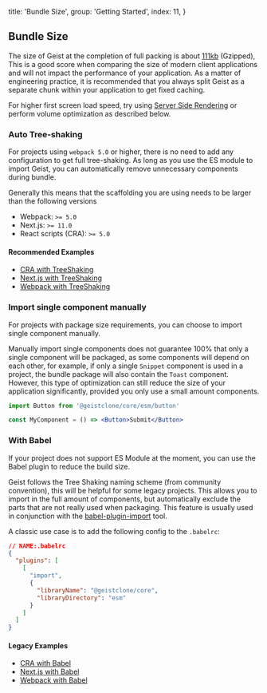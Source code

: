 
  title: 'Bundle Size',
  group: 'Getting Started',
  index: 11,
}

## Bundle Size

The size of Geist at the completion of full packing is about [111kb](https://bundle.js.org/?q=@geistclone/react) (Gzipped),
This is a good score when comparing the size of modern client applications and will not impact the performance of your application.
As a matter of engineering practice, it is recommended that you always split Geist as a separate chunk within your application to get fixed caching.

For higher first screen load speed, try using [Server Side Rendering](/en-us/guide/server-render) or perform volume optimization as described below.

### Auto Tree-shaking

For projects using `webpack 5.0` or higher, there is no need to add any configuration to get full tree-shaking.
As long as you use the ES module to import Geist, you can automatically remove unnecessary components during bundle.

Generally this means that the scaffolding you are using needs to be larger than the following versions

- Webpack: `>= 5.0`
- Next.js: `>= 11.0`
- React scripts (CRA): `>= 5.0`

#### Recommended Examples

- [CRA with TreeShaking](https://github.com/geist-org/geistclone/blob/master/examples/tree-shaking-create-react-app/README.md)
- [Next.js with TreeShaking](https://github.com/geist-org/geistclone/blob/master/examples/tree-shaking-nextjs/README.md)
- [Webpack with TreeShaking](https://github.com/geist-org/geistclone/blob/master/examples/tree-shaking-webpack/README.md)

### Import single component manually

For projects with package size requirements, you can choose to import single component manually.

Manually import single components does not guarantee 100% that only a single component will be packaged,
as some components will depend on each other, for example, if only a single `Snippet` component is used in a project, the bundle package
will also contain the `Toast` component. However, this type of optimization can still reduce the size of your application significantly,
provided you only use a small amount components.

```jsx
import Button from '@geistclone/core/esm/button'

const MyComponent = () => <Button>Submit</Button>
```

### With Babel

If your project does not support ES Module at the moment, you can use the Babel plugin to reduce the build size.

Geist follows the Tree Shaking naming scheme (from community convention), this will be helpful for some legacy projects.
This allows you to import in the full amount of components, but automatically exclude the parts that are not really used when packaging.
This feature is usually used in conjunction with the [babel-plugin-import](https://www.npmjs.com/package/babel-plugin-import) tool.

A classic use case is to add the following config to the `.babelrc`:

```json
// NAME:.babelrc
{
  "plugins": [
    [
      "import",
      {
        "libraryName": "@geistclone/core",
        "libraryDirectory": "esm"
      }
    ]
  ]
}
```

#### Legacy Examples

- [CRA with Babel](https://github.com/geist-org/geistclone/blob/v2.3.3/examples/tree-shaking-create-react-app/README.md)
- [Next.js with Babel](https://github.com/geist-org/geistclone/blob/v2.3.3/examples/tree-shaking-nextjs/README.md)
- [Webpack with Babel](https://github.com/geist-org/geistclone/blob/v2.3.3/examples/tree-shaking-webpack/README.md)

